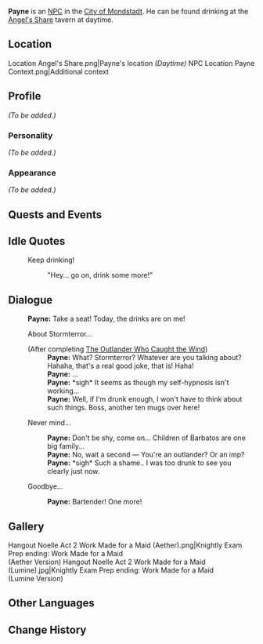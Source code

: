 {{Meta
<!-- REMOVE THIS TEMPLATE AFTER ADDING MISSING INFO -->
|missing_NPC_profile  = yes
}}
{{Character Infobox
|image            = NPC Payne.png
|region           = Mondstadt
|type             = NPC
}}
'''Payne''' is an [[NPC]] in the [[City of Mondstadt]]. He can be found drinking at the [[Angel's Share]] tavern at daytime.

==Location==
<gallery>
Location Angel's Share.png|Payne's location ''(Daytime)''
NPC Location Payne Context.png|Additional context
</gallery>

==Profile==
<!-- detailed story/lore information goes here -->
''(To be added.)''

===Personality===
''(To be added.)''

===Appearance===
''(To be added.)''

==Quests and Events==
{{Quests and Events}}

==Idle Quotes==
{{Dialogue start}}
: {{DIcon|Idle}} Keep drinking!
:: {{A|VO Payne 01.ogg}} "Hey... go on, drink some more!"
{{Dialogue end}}

==Dialogue==
{{Dialogue start}}
:'''Payne:''' Take a seat! Today, the drinks are on me!
:{{DIcon}} About Stormterror...
:;(After completing [[The Outlander Who Caught the Wind]])
::'''Payne:''' What? Stormterror? Whatever are you talking about? Hahaha, that's a real good joke, that is! Haha!
::'''Payne:''' ...
::'''Payne:''' *sigh* It seems as though my self-hypnosis isn't working...
::'''Payne:''' Well, if I'm drunk enough, I won't have to think about such things. Boss, another ten mugs over here!
:{{DIcon}} Never mind...
::'''Payne:''' Don't be shy, come on... Children of Barbatos are one big family...
::'''Payne:''' No, wait a second &mdash; You're an outlander? Or an imp?
::'''Payne:''' *sigh* Such a shame.. I was too drunk to see you clearly just now.
:{{DIcon}} Goodbye...
::'''Payne:''' Bartender! One more!
{{Dialogue end}}

==Gallery==
<gallery>
Hangout Noelle Act 2 Work Made for a Maid (Aether).png|Knightly Exam Prep ending: Work Made for a Maid<br />(Aether Version)
Hangout Noelle Act 2 Work Made for a Maid (Lumine).jpg|Knightly Exam Prep ending: Work Made for a Maid<br />(Lumine Version)
</gallery>

==Other Languages==
{{Other Languages
|default_hidden = 1
|en      = Payne
|zhs     = 派恩
|zhs_rm  = Pài'ēn
|zht     = 派恩
|zht_rm  = Pài'ēn
|ja      = ペイン
|ja_rm   = Pein
|ko      = 페인
|ko_rm   = Pein
|es      = Payne
|fr      = Payne
|ru      = Пэйн
|th      = Payne
|vi      = Payne
|de      = Payne
|id      = Payne
|pt      = Payne
|tr      = Payne
|it      = Payne
}}

==Change History==
{{Change History|1.0}}